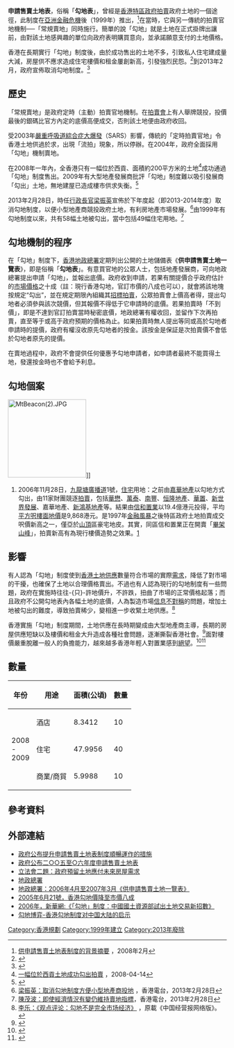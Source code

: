 '''申請售賣土地表'''，俗稱「'''勾地表'''」，曾經是[[香港特區政府|香港特區政府]][[拍賣|拍賣]]政府土地的一個途徑，此制度在[[亞洲金融危機|亞洲金融危機]]後（1999年）推出，<ref name=gov01>[http://gia.info.gov.hk/general/200802/29/P200802290195_0195_37074.pdf 供申請售賣土地表制度的背景摘要] {{Wayback|url=http://gia.info.gov.hk/general/200802/29/P200802290195_0195_37074.pdf |date=20130616133219 }}，2008年2月</ref>在當時，它與另一傳統的拍賣官地機制──「常規賣地」同時施行。簡單的說「勾地」就是土地在正式掛牌出讓前，由對該土地感興趣的單位向政府表明購買意向，並承諾願意支付的土地價格。

香港在長期實行「勾地」制度後，由於成功售出的土地不多，引致私人住宅建成量大減，房屋供不應求造成住宅樓價和租金屢創新高，引發強烈民怨。<ref>{{Cite news |url=http://hk.on.cc/hk/bkn/cnt/news/20160907/bkn-20160907154501751-0907_00822_001.html |title=政Whats噏：致房屋困局　曾蔭權認衰不認錯 |website=on.cc |date=2016-09-07 |quote=民怨沸騰，歸根究柢是上屆政府停止定期賣地及停建居屋所致。 |accessdate=2017-03-19 |archive-date=2019-01-04 |archive-url=https://web.archive.org/web/20190104180136/https://hk.on.cc/hk/bkn/cnt/news/20160907/bkn-20160907154501751-0907_00822_001.html |dead-url=no }}</ref>到2013年2月，政府宣佈取消勾地制度。<ref>{{Cite news |url=http://orientaldaily.on.cc/cnt/finance/20130301/00202_002.html |title=勾地14年加劇供求失衡 |date=2013-03-01 |work=東方日報 |accessdate=2017-03-19 |archive-date=2018-04-20 |archive-url=https://web.archive.org/web/20180420213843/http://orientaldaily.on.cc/cnt/finance/20130301/00202_002.html |dead-url=no }}</ref>

==歷史==
「常規賣地」是政府定時（主動）拍賣官地機制。在[[拍賣會|拍賣會]]上有人舉牌競投，投價最後的銀碼比官方內定的底價高便成交，否則該土地便由政府收回。 

受2003年[[SARS事件|嚴重呼吸道綜合症大爆發]]（SARS）影響{{fact}}，傳統的「定時拍賣官地」令香港土地供過於求，出現「流拍」現象，所以停辦。在2004年，政府全面採用「勾地」機制賣地。

在2008年一年內，全香港只有一幅位於西貢、面積約200平方米的土地<ref>[http://www.info.gov.hk/gia/general/200804/14/P200804140158.htm 一幅位於西貢土地成功勾出拍賣] {{Wayback|url=http://www.info.gov.hk/gia/general/200804/14/P200804140158.htm |date=20170320052139 }}，2008-04-14</ref>成功通過「勾地」制度售出。2009年有大型地產發展商批評「勾地」制度難以吸引發展商「勾出」土地，無地建屋已造成樓市供求失衡。<ref>{{Cite book |url=https://books.google.com.hk/books?id=X345AwAAQBAJ&pg=PA19&lpg=PA19 |title=樓市發達指南2011 |page=19 |author=楊衛隆 |publisher=真源有限公司 |isbn=9789881914859 |year=2010 |access-date=2017-03-19 |archive-date=2017-03-20 |archive-url=https://web.archive.org/web/20170320053913/https://books.google.com.hk/books?id=X345AwAAQBAJ&pg=PA19&lpg=PA19 |dead-url=no }}</ref>

2013年2月28日，時任[[行政長官|行政長官]][[梁振英|梁振英]]宣佈於下年度起（即2013-2014年度）取消勾地制度，以便小型地產商競投政府土地，有利房地產市場發展。<ref>[http://rthk.hk/rthk/news/expressnews/20130228/news_20130228_55_905397.htm 梁振英：取消勾地制度方便小型地產商投地] {{Wayback|url=http://rthk.hk/rthk/news/expressnews/20130228/news_20130228_55_905397.htm |date=20130303022419 }}，香港電台，2013年2月28日</ref>由1999年有勾地制度以來，共有58幅土地被勾出，當中包括49幅住宅用地。<ref>[http://rthk.hk/rthk/news/expressnews/20130228/news_20130228_55_905398.htm 陳茂波：即使經濟情況有變仍維持賣地指標]，香港電台，2013年2月28日</ref>

==勾地機制的程序==
在「勾地」制度下，[[香港地政總署|香港地政總署]]定期列出公開的土地儲備表《'''供申請售賣土地一覽表'''》，即是俗稱「'''勾地表'''」。有意買官地的公眾人士，包括地產發展商，可向地政總署提出申請「勾地」，並報出底價。政府收到申請，若果有關提價合乎政府估計的[[市場價格|市場價格]]之十成（註：現行香港勾地，官訂市價的八成也可以），就會將該地塊按規定“勾出”，並在規定期限內組織其[[招標|招標]][[拍賣|拍賣]]，公眾拍賣會上價高者得，提出勾地者必須參與該次競價，但其報價不得低于它申請時的底價。若果拍賣時「不到價」，即是不達到官訂拍賣當時秘密底價，地政總署有權收回，並留作下次再拍賣，直至等于或高于政府預期的價格為止。如果拍賣時無人提出等同或高於勾地者申請時的提價，政府有權沒收原先勾地者的按金。該按金是保証是次拍賣價不會低於勾地者原先的提價。

在賣地過程中，政府不會提供任何優惠予勾地申請者，如申請者最終不能買得土地，發還按金時也不會給予利息。

==勾地個案==
[[File:MtBeacon(2).JPG|180px]]]]
#2006年11月28日，[[九龍塘|九龍塘]][[廣播道|廣播道]]1號，[[住宅|住宅]]用地：之前由[[嘉華地產|嘉華地產]]以勾地方式勾出，由11家財團競逐[[拍賣|拍賣]]，包括[[華懋|華懋]]、[[萬泰製衣|萬泰]]、[[南豐|南豐]]、[[恒隆地產|恒隆地產]]、[[華置|華置]]、[[新世界發展|新世界發展]]、嘉華地產、[[新鴻基地產|新鴻基地產]]等。結果由[[信和置業|信和置業]]以19.4億港元投得，平均[[平方呎|平方呎]][[樓面地價|樓面地價]]是9,868港元。是1997年[[金融風暴|金融風暴]]之後特區政府土地拍賣成交呎價新高之一，僅亞於[[太平山_(香港)|山頂]]區豪宅地皮。其實，同區信和置業正在開賣「[[畢架山峰|畢架山峰]]」，拍賣新高有為現行樓價造勢之效果。[http://hk.news.yahoo.com/061128/10/1xagg.html]

==影響==
有人認為「勾地」制度使到[[香港土地供應|香港土地供應]]數量符合市場的實際[[需求|需求]]，降低了對市場的干擾，也確保了土地以合理價格賣出。不過也有人認為現行的勾地制度有一些問題，政府在實施時往往-{只}-許地價升，不許跌，扭曲了市場的正常價格起落；而且政府不公開勾地表內各幅土地的底價，人為製造市場[[信息不對稱|信息不對稱]]的問題，增加土地被勾出的難度，導致拍賣稀少，變相進一步收緊土地供應。<ref>[http://house.southcn.com/news/jujiao/200602130142.htm 李乐：《观点评论：勾地不是完全市场经济》] {{Wayback|url=http://house.southcn.com/news/jujiao/200602130142.htm |date=20080605213704 }}，原載《中国经营报网络版》。</ref>

香港實施「勾地」制度期間，土地供應在長時期變成由大型地產商主導，長期的房屋供應短缺以及樓價和租金大升造成各種社會問題，逐漸撕裂香港社會。<ref>{{Cite web|url=http://opinion.hexun.com/2015-03-17/174111802.html|title=香港经济并不自由 北京上海逐渐呈现“香港化”|date=2015-03-17|publisher=和讯网|access-date=2017-07-03|archive-url=https://web.archive.org/web/20171107042315/http://opinion.hexun.com/2015-03-17/174111802.html|archive-date=2017-11-07|dead-url=yes}}</ref>面對樓價嚴重脫離一般人的負擔能力，越來越多香港年輕人對置業感到[[絕望|絕望]]。<ref>{{Cite web|url=https://www.hk01.com/01%E8%A7%80%E9%BB%9E/83336/-01%E5%91%A8%E5%A0%B1%E7%A4%BE%E8%AB%96-%E4%B8%80%E5%8D%83%E8%90%AC%E5%85%83%E4%B8%8A%E8%BB%8A%E7%9B%A4-%E8%AE%93%E5%B9%B4%E8%BC%95%E4%BA%BA%E7%9C%8B%E8%A6%8B%E7%B5%95%E6%9C%9B|title=【01周報社論】一千萬元上車盤　讓年輕人看見絕望|date=2017-04-10|accessdate=2017-07-03|archive-date=2019-04-14|archive-url=https://web.archive.org/web/20190414112824/https://www.hk01.com/01%E8%A7%80%E9%BB%9E/83336/01%E5%91%A8%E5%A0%B1%E7%A4%BE%E8%AB%96-%E4%B8%80%E5%8D%83%E8%90%AC%E5%85%83%E4%B8%8A%E8%BB%8A%E7%9B%A4-%E8%AE%93%E5%B9%B4%E8%BC%95%E4%BA%BA%E7%9C%8B%E8%A6%8B%E7%B5%95%E6%9C%9B|dead-url=no}}</ref><ref>{{Cite web|url=https://skypost.ulifestyle.com.hk/article/1843583/9%E5%A4%A7%E5%95%8F%E9%A1%8C%20%E9%98%BB%E7%A4%99%E6%9C%AC%E6%B8%AF%E7%99%BC%E5%B1%95|title=9大問題 阻礙本港發展|date=2017-06-26|author=林奮強|work=晴報|accessdate=2017-07-03|archive-date=2019-01-09|archive-url=https://web.archive.org/web/20190109110635/https://skypost.ulifestyle.com.hk/article/1843583/9%E5%A4%A7%E5%95%8F%E9%A1%8C%20%E9%98%BB%E7%A4%99%E6%9C%AC%E6%B8%AF%E7%99%BC%E5%B1%95|dead-url=no}}</ref>

==數量==

{| border="1" cellpadding="5" cellspacing="0"
|-
! 年份 !! 用途 !! 面積(公頃)!! 數量
|-
| rowspan=3| 2008<br />-<br />2009
| 酒店
| 8.3412
| 10
|-
| 住宅
| 47.9956
| 40
|-
| 商業/商貿
| 5.9988
| 10
|}

==參考資料==
<div class="references-small">
<references/>
</div>

==外部連結==
* [http://www.info.gov.hk/gia/general/200506/21/06210233.htm 政府公布提升申請售賣土地表制度順暢運作的措施] {{Wayback|url=http://www.info.gov.hk/gia/general/200506/21/06210233.htm |date=20061216194443 }}
* [http://www.info.gov.hk/gia/general/200503/04/03040182.htm 政府公布二○○五至○六年度申請售賣土地表] {{Wayback|url=http://www.info.gov.hk/gia/general/200503/04/03040182.htm |date=20061024210848 }}
* [http://www.info.gov.hk/gia/general/200201/09/0109205.htm 立法會二題：政府預留土地應付未來房屋需求] {{Wayback|url=http://www.info.gov.hk/gia/general/200201/09/0109205.htm |date=20070930041612 }}
* [https://web.archive.org/web/20061111001752/http://www.landsd.gov.hk/tc/landsale/application.htm 地政總署]
* [https://web.archive.org/web/20071123224116/http://www.landsd.gov.hk/tc/landsale/application_list1.htm 地政總署：2006年4月至2007年3月《供申請售賣土地一覽表》]
* [https://web.archive.org/web/20070930015932/http://www.news.gov.hk/tc/category/infrastructureandlogistics/050621/html/050621tc06002.htm 2005年6月21號，香港勾地價降至市價八成]
* [http://news.xinhuanet.com/house/2006-02/12/content_4167664.htm 2006年，新華網:《「勾地」制度：中國國土資源部試出土地交易新招數》] {{Wayback|url=http://news.xinhuanet.com/house/2006-02/12/content_4167664.htm |date=20080605184133 }}
* [http://house.focus.cn/news/2006-03-06/187449.html 勾地博弈-香港勾地制度对中国大陆的启示] {{Wayback|url=http://house.focus.cn/news/2006-03-06/187449.html |date=20060628131205 }}

[[Category:香港規劃|Category:香港規劃]]
[[Category:1999年建立|Category:1999年建立]]
[[Category:2013年廢除|Category:2013年廢除]]
